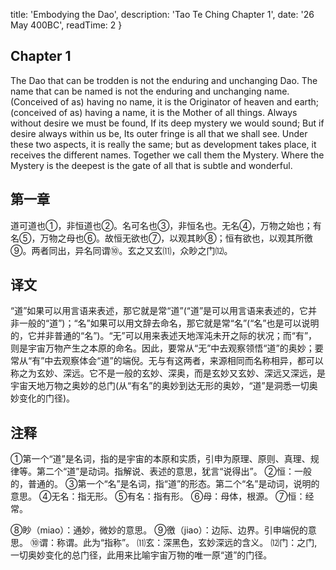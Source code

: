 
  title: 'Embodying the Dao',
  description: 'Tao Te Ching Chapter 1',
  date: '26 May 400BC',
  readTime: 2
}


## Chapter 1
The Dao that can be trodden is not the enduring and unchanging Dao. The name that can be named is not the enduring and unchanging name. (Conceived of as) having no name, it is the Originator of heaven and earth; (conceived of as) having a name, it is the Mother of all things.
Always without desire we must be found,
If its deep mystery we would sound;
But if desire always within us be,
Its outer fringe is all that we shall see.
Under these two aspects, it is really the same; but as development takes place, it receives the different names. Together we call them the Mystery. Where the Mystery is the deepest is the gate of all that is subtle and wonderful.

## 第一章

道可道也①，非恒道也②。名可名也③，非恒名也。无名④，万物之始也；有名⑤，万物之母也⑥。故恒无欲也⑦，以观其眇⑧；恒有欲也，以观其所徼⑨。两者同出，异名同谓⑩。玄之又玄⑾，众眇之门⑿。


## 译文

“道”如果可以用言语来表述，那它就是常“道”(“道”是可以用言语来表述的，它并非一般的“道”)；“名”如果可以用文辞去命名，那它就是常“名”(“名”也是可以说明的，它并非普通的“名”)。“无”可以用来表述天地浑沌未开之际的状况；而“有”，则是宇宙万物产生之本原的命名。因此，要常从“无”中去观察领悟“道”的奥妙；要常从“有”中去观察体会“道”的端倪。无与有这两者，来源相同而名称相异，都可以称之为玄妙、深远。它不是一般的玄妙、深奥，而是玄妙又玄妙、深远又深远，是宇宙天地万物之奥妙的总门(从“有名”的奥妙到达无形的奥妙，“道”是洞悉一切奥妙变化的门径)。

## 注释

①第一个“道”是名词，指的是宇宙的本原和实质，引申为原理、原则、真理、规律等。第二个“道”是动词。指解说、表述的意思，犹言“说得出”。
②恒：一般的，普通的。
③第一个“名”是名词，指“道”的形态。第二个“名”是动词，说明的意思。
④无名：指无形。
⑤有名：指有形。
⑥母：母体，根源。
⑦恒：经常。

⑧眇（miao）：通妙，微妙的意思。
⑨徼（jiao）：边际、边界。引申端倪的意思。
⑩谓：称谓。此为“指称”。
⑾玄：深黑色，玄妙深远的含义。
⑿门：之门,一切奥妙变化的总门径，此用来比喻宇宙万物的唯一原“道”的门径。